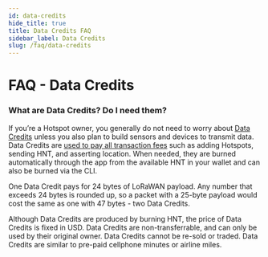 ```yaml
---
id: data-credits 
hide_title: true
title: Data Credits FAQ
sidebar_label: Data Credits
slug: /faq/data-credits
---
```


# FAQ - Data Credits

### What are Data Credits? Do I need them?
 
If you’re a Hotspot owner, you generally do not need to worry about [Data Credits](/blockchain/helium-token/#data-credits-and-burn-and-mint-economics) unless you also plan to build sensors and devices to transmit data.  Data Credits are [used to pay all transaction fees](/blockchain/transaction-fees/#transaction-fees) such as adding Hotspots, sending HNT, and asserting location. When needed, they are burned automatically through the app from the available HNT in your wallet and can also be burned via the CLI.  
 
One Data Credit pays for 24 bytes of LoRaWAN payload. Any number that exceeds 24 bytes is rounded up, so a packet with a 25-byte payload would cost the same as one with 47 bytes -  two Data Credits.
 
Although Data Credits are produced by burning HNT, the price of Data Credits is fixed in USD. Data Credits are non-transferrable, and can only be used by their original owner. Data Credits cannot be re-sold or traded. Data Credits are similar to pre-paid cellphone minutes or airline miles.
 